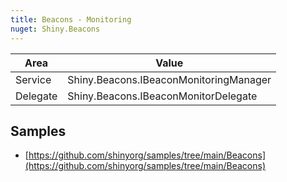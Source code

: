 ```yaml
---
title: Beacons - Monitoring
nuget: Shiny.Beacons
---
```



<AndroidForegroundService />

|Area|Value|
|----|-----|
|Service|Shiny.Beacons.IBeaconMonitoringManager|
|Delegate|Shiny.Beacons.IBeaconMonitorDelegate|


## Samples

* [https://github.com/shinyorg/samples/tree/main/Beacons](https://github.com/shinyorg/samples/tree/main/Beacons)

